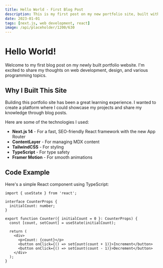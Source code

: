 ```yaml
---
title: Hello World - First Blog Post
description: This is my first post on my new portfolio site, built with Next.js, ContentLayer, and TailwindCSS.
date: 2023-01-01
tags: [next.js, web development, react]
image: /api/placeholder/1200/630
---
```


# Hello World!

Welcome to my first blog post on my newly built portfolio website. I'm excited to share my thoughts on web development, design, and various programming topics.

## Why I Built This Site

Building this portfolio site has been a great learning experience. I wanted to create a platform where I could showcase my projects and share my knowledge through blog posts.

Here are some of the technologies I used:

- **Next.js 14** - For a fast, SEO-friendly React framework with the new App Router
- **ContentLayer** - For managing MDX content
- **TailwindCSS** - For styling
- **TypeScript** - For type safety
- **Framer Motion** - For smooth animations

## Code Example

Here's a simple React component using TypeScript:

```tsx
import { useState } from 'react';

interface CounterProps {
  initialCount: number;
}

export function Counter({ initialCount = 0 }: CounterProps) {
  const [count, setCount] = useState(initialCount);
  
  return (
    <div>
      <p>Count: {count}</p>
      <button onClick={() => setCount(count + 1)}>Increment</button>
      <button onClick={() => setCount(count - 1)}>Decrement</button>
    </div>
  );
}